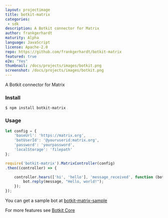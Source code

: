 ```yaml
---
layout: projectimage
title: botkit-matrix
categories: 
 - sdk
description: A Botkit connector for Matrix
author: frankgerhardt
maturity: Alpha
language: JavaScript
license: Apache-2.0
repo: https://github.com/frankgerhardt/botkit-matrix
featured: true
e2e: "Yes"
thumbnail: /docs/projects/images/botkit.png
screenshot: /docs/projects/images/botkit.png
---
```


A Botkit connector for Matrix

### Install

```$ npm install botkit-matrix```

### Usage

```JavaScript
let config = {
    'baseUrl': 'https://matrix.org',
    'botUserId': '@youruserid:matrix.org',
    'password': 'yourpassword',
    'localStorage': 'filepath'
};

require('botkit-matrix').MatrixController(config)
.then((controller) => {

    controller.hears(['hi', 'hello'], 'message_received', function (bot, message) {
        bot.reply(message, "Hello, world!");
    });
});
```

You can get a sample bot at [botkit-matrix-sample](https://github.com/frankgerhardt/botkit-matrix-sample)

For more features see [Botkit Core](https://botkit.ai/docs/core.html)
